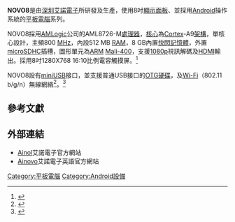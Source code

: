 {{Infobox information appliance
| name = NOVO8系列
| logo =
| image =
| caption =
| developer = [[艾諾電子|艾諾電子]]
| manufacturer = [[艾諾電子|艾諾電子]]
| form = [[平板电脑|平板电脑]]
| generation =
| model =
| partnumber =
| releasedate = {{Start date and age|2011||}}
| available = <!-- the countries in which it is officially available -->
| price =
| status = <!-- if model is discontinued use "Discontinued", otherwise, please leave blank -->
| unitssold =
| unitsshipped =
| media =
| os = [[Android|Android]] 2.2
| power =
| cpu = [[AMLogic|AMLogic]] AML8726-M
| gpu =
| storage = 8 GB
| memory =
| display = 8"英寸[[多點觸控|多點觸控式]][[电容式感应|電容]][[觸控式螢幕|觸摸屏]], 
| audio = 3.5 mm耳機接口，話筒MIC
| input =
| rear_camera = None
| front_camera = None
| connectivity = Micro-USB 2.0（type B）<br />3.5 mm stereo socket
| hac = <!-- hearing aid compatibility -->
| service = <!-- online service/s offered -->
| dimensions =
| weight =
| predecessor =
| successor =
| related =
| website = {{URL|http://www.ainol.com/}}
}}

'''NOVO8'''是由[[深圳|深圳]][[艾諾電子|艾諾電子]]所研發及生產，使用8吋[[顯示面板|顯示面板]]、並採用[[Android|Android]]操作系統的[[平板電腦|平板電腦]]系列。

NOVO8採用[[AMLogic|AMLogic]]公司的AML8726-M[[處理器|處理器]]，[[核心|核心]]為[[Cortex|Cortex]]-A9[[架構|架構]]，單核心設計，主頻800 [[MHz|MHz]]，內設512 MB [[隨機存取記憶體|RAM]]，8 GB內置[[快閃記憶體|快閃記憶體]]，外置[[microSDHC|microSDHC]]插槽，圖形單元為[[ARM|ARM]] [[Mali-400|Mali-400]]，支援[[1080p|1080p]]視訊解碼及[[HDMI|HDMI]]輸出。採用8吋1280X768 16:10比例電容觸摸屏。<ref>{{Cite web |url=http://www.soomal.com/doc/20100002112.htm |title=Ainol艾諾NOVO8領先版平板電腦拆解圖集 |accessdate=2012-03-19 |archive-date=2012-08-26 |archive-url=https://web.archive.org/web/20120826095206/http://www.soomal.com/doc/20100002112.htm |dead-url=no }}</ref>

NOVO8設有[[miniUSB|miniUSB]]接口，並支援普通USB接口的[[OTG|OTG]][[硬碟|硬碟]]，及[[Wi-Fi|Wi-Fi]]（802.11 b/g/n）無線網絡<ref>{{Cite web |url=http://www.ainol.com/novo/ |title=艾诺NOVO |accessdate=2012-03-19 |archive-date=2012-02-12 |archive-url=https://web.archive.org/web/20120212184551/http://www.ainol.com/novo/ |dead-url=no }}</ref>。<ref>{{Cite web |url=http://product.pconline.com.cn/tabletmid/ainol/464124.html |title=存档副本 |accessdate=2012-03-27 |archive-date=2012-06-17 |archive-url=https://web.archive.org/web/20120617142054/http://product.pconline.com.cn/tabletmid/ainol/464124.html |dead-url=no }}</ref>

== 參考文獻 ==
{{reflist}}

== 外部連結 ==
* [https://web.archive.org/web/20120423073330/http://www.ainol.com/ Ainol]艾諾電子官方網站
* [https://web.archive.org/web/20140719101607/http://www.ainovo.com/ Ainovo]艾諾電子英語官方網站
{{Android}}

[[Category:平板電腦|Category:平板電腦]]
[[Category:Android設備|Category:Android設備]]